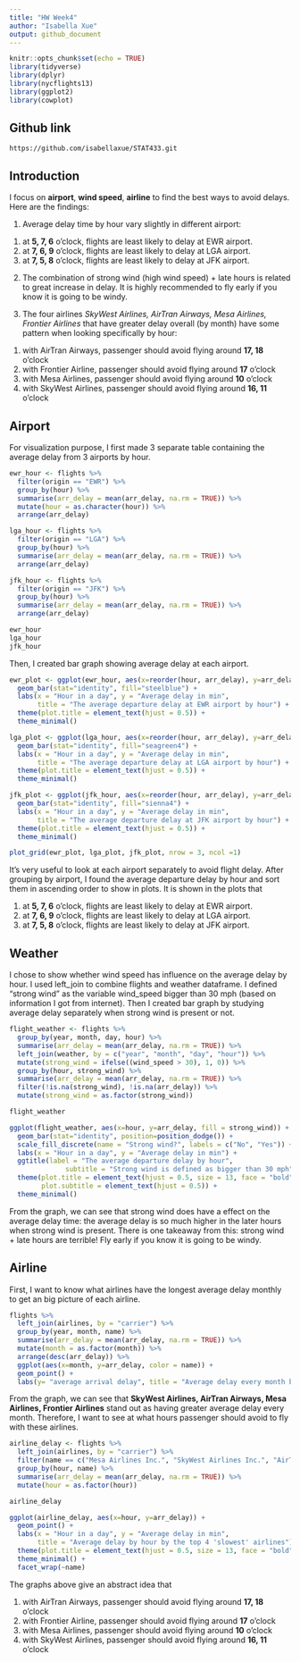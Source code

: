 ```yaml
---
title: "HW Week4"
author: "Isabella Xue"
output: github_document
---
```


```r
knitr::opts_chunk$set(echo = TRUE)
library(tidyverse)
library(dplyr)
library(nycflights13)
library(ggplot2)
library(cowplot)
```

## Github link

`https://github.com/isabellaxue/STAT433.git`

## Introduction

I focus on **airport**, **wind speed**, **airline** to find the best ways to avoid delays. Here are the findings:

1. Average delay time by hour vary slightly in different airport:
(1) at **5, 7, 6** o'clock, flights are least likely to delay at EWR airport. 
(2) at **7, 6, 9** o'clock, flights are least likely to delay at LGA airport.
(3) at **7, 5, 8** o'clock, flights are least likely to delay at JFK airport.

2. The combination of strong wind (high wind speed) + late hours is related to great increase in delay. It is highly recommended to fly early if you know it is going to be windy. 

3. The four airlines *SkyWest Airlines, AirTran Airways, Mesa Airlines, Frontier Airlines* that have greater delay overall (by month) have some pattern when looking specifically by hour:
(1) with AirTran Airways, passenger should avoid flying around **17, 18** o'clock 
(2) with Frontier Airline, passenger should avoid flying around **17** o'clock 
(3) with Mesa Airlines, passenger should avoid flying around **10** o'clock
(4) with SkyWest Airlines, passenger should avoid flying around **16, 11** o'clock

## Airport

For visualization purpose, I first made 3 separate table containing the average delay from 3 airports by hour. 

```r
ewr_hour <- flights %>% 
  filter(origin == "EWR") %>%
  group_by(hour) %>%
  summarise(arr_delay = mean(arr_delay, na.rm = TRUE)) %>%
  mutate(hour = as.character(hour)) %>%
  arrange(arr_delay)

lga_hour <- flights %>% 
  filter(origin == "LGA") %>%
  group_by(hour) %>%
  summarise(arr_delay = mean(arr_delay, na.rm = TRUE)) %>%
  arrange(arr_delay)

jfk_hour <- flights %>% 
  filter(origin == "JFK") %>%
  group_by(hour) %>%
  summarise(arr_delay = mean(arr_delay, na.rm = TRUE)) %>%
  arrange(arr_delay) 

ewr_hour
lga_hour
jfk_hour
```

Then, I created bar graph showing average delay at each airport. 

```r
ewr_plot <- ggplot(ewr_hour, aes(x=reorder(hour, arr_delay), y=arr_delay)) +
  geom_bar(stat="identity", fill="steelblue") +
  labs(x = "Hour in a day", y = "Average delay in min",
       title = "The average departure delay at EWR airport by hour") +
  theme(plot.title = element_text(hjust = 0.5)) +
  theme_minimal()

lga_plot <- ggplot(lga_hour, aes(x=reorder(hour, arr_delay), y=arr_delay)) +
  geom_bar(stat="identity", fill="seagreen4") +
  labs(x = "Hour in a day", y = "Average delay in min",
       title = "The average departure delay at LGA airport by hour") +
  theme(plot.title = element_text(hjust = 0.5)) +
  theme_minimal()

jfk_plot <- ggplot(jfk_hour, aes(x=reorder(hour, arr_delay), y=arr_delay)) +
  geom_bar(stat="identity", fill="sienna4") +
  labs(x = "Hour in a day", y = "Average delay in min",
       title = "The average departure delay at JFK airport by hour") +
  theme(plot.title = element_text(hjust = 0.5)) +
  theme_minimal()

plot_grid(ewr_plot, lga_plot, jfk_plot, nrow = 3, ncol =1)
```

It's very useful to look at each airport separately to avoid flight delay. After grouping by airport, I found the average departure delay by hour and sort them in ascending order to show in plots. It is shown in the plots that 

(1) at **5, 7, 6** o'clock, flights are least likely to delay at EWR airport. 
(2) at **7, 6, 9** o'clock, flights are least likely to delay at LGA airport.
(3) at **7, 5, 8** o'clock, flights are least likely to delay at JFK airport.

## Weather

I chose to show whether wind speed has influence on the average delay by hour. I used left_join to combine flights and weather dataframe. I defined "strong wind" as the variable wind_speed bigger than 30 mph (based on information I got from internet). Then I created bar graph by studying average delay separately when strong wind is present or not. 

```r
flight_weather <- flights %>% 
  group_by(year, month, day, hour) %>%
  summarise(arr_delay = mean(arr_delay, na.rm = TRUE)) %>%
  left_join(weather, by = c("year", "month", "day", "hour")) %>%
  mutate(strong_wind = ifelse((wind_speed > 30), 1, 0)) %>%
  group_by(hour, strong_wind) %>%
  summarise(arr_delay = mean(arr_delay, na.rm = TRUE)) %>%
  filter(!is.na(strong_wind), !is.na(arr_delay)) %>%
  mutate(strong_wind = as.factor(strong_wind)) 

flight_weather

ggplot(flight_weather, aes(x=hour, y=arr_delay, fill = strong_wind)) +
  geom_bar(stat="identity", position=position_dodge()) +
  scale_fill_discrete(name = "Strong wind?", labels = c("No", "Yes")) +
  labs(x = "Hour in a day", y = "Average delay in min") +
  ggtitle(label = "The average departure delay by hour",
              subtitle = "Strong wind is defined as bigger than 30 mph") +
  theme(plot.title = element_text(hjust = 0.5, size = 13, face = "bold"), 
        plot.subtitle = element_text(hjust = 0.5)) +
  theme_minimal()
```


From the graph, we can see that strong wind does have a effect on the average delay time: the average delay is so much higher in the later hours when strong wind is present. There is one takeaway from this: strong wind + late hours are terrible! Fly early if you know it is going to be windy. 

## Airline

First, I want to know what airlines have the longest average delay monthly to get an big picture of each airline. 

```r
flights %>% 
  left_join(airlines, by = "carrier") %>%
  group_by(year, month, name) %>%
  summarise(arr_delay = mean(arr_delay, na.rm = TRUE)) %>% 
  mutate(month = as.factor(month)) %>%
  arrange(desc(arr_delay)) %>%
  ggplot(aes(x=month, y=arr_delay, color = name)) +
  geom_point() +
  labs(y= "average arrival delay", title = "Average delay every month by airline")
```

From the graph, we can see that **SkyWest Airlines, AirTran Airways, Mesa Airlines, Frontier Airlines** stand out as having greater average delay every month. Therefore, I want to see at what hours passenger should avoid to fly with these airlines. 

```r
airline_delay <- flights %>% 
  left_join(airlines, by = "carrier") %>%
  filter(name == c("Mesa Airlines Inc.", "SkyWest Airlines Inc.", "AirTran Airways Corporation", "Frontier Airlines Inc.")) %>%
  group_by(hour, name) %>%
  summarise(arr_delay = mean(arr_delay, na.rm = TRUE)) %>%
  mutate(hour = as.factor(hour))

airline_delay

ggplot(airline_delay, aes(x=hour, y=arr_delay)) +
  geom_point() +
  labs(x = "Hour in a day", y = "Average delay in min",
       title = "Average delay by hour by the top 4 'slowest' airlines") +
  theme(plot.title = element_text(hjust = 0.5, size = 13, face = "bold"))+
  theme_minimal() +
  facet_wrap(~name)
```

The graphs above give an abstract idea that 

(1) with AirTran Airways, passenger should avoid flying around **17, 18** o'clock 
(2) with Frontier Airline, passenger should avoid flying around **17** o'clock 
(3) with Mesa Airlines, passenger should avoid flying around **10** o'clock
(4) with SkyWest Airlines, passenger should avoid flying around **16, 11** o'clock



